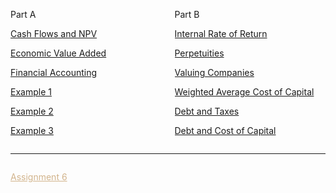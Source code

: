 :::: {.columns}

::: {.column width=50}
Part A

[Cash Flows and NPV](f01-cash-flows.html)

[Economic Value Added](f02-eva.html)

[Financial Accounting](f03-accounting.html)

[Example 1](f04-example1.html)

[Example 2](f05-example2.html)

[Example 3](f06-example3.html)



:::



::: {.column width=50}
Part B

[Internal Rate of Return](g01-irr.html)

[Perpetuities](g02-perpetuities.html)

[Valuing Companies](g03-valuing-companies.html)

[Weighted Average Cost of Capital](g04-wacc.html)

[Debt and Taxes](g05-debt-taxes.html)

[Debt and Cost of Capital](g06-levered-betas.html)

:::

::::

<hr>

:::: {.columns}
::: {.column width="50%"}
[Assignment 6](assignment6.qmd){style="color:Tan"}
:::
::: {.column width="50%"}

:::
::::